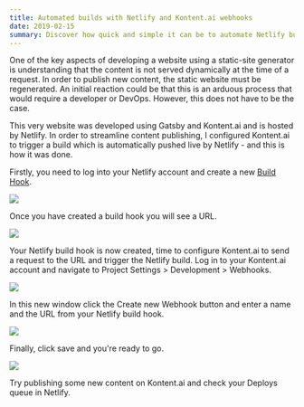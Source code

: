 ```yaml
---
title: Automated builds with Netlify and Kontent.ai webhooks
date: 2019-02-15
summary: Discover how quick and simple it can be to automate Netlify builds when you publish content in Kontent.ai.
---
```



One of the key aspects of developing a website using a static-site generator is understanding that the content is not served dynamically at the time of a request. In order to publish new content, the static website must be regenerated. An initial reaction could be that this is an arduous process that would require a developer or DevOps. However, this does not have to be the case.

This very website was developed using Gatsby and Kontent.ai and is hosted by Netlify. In order to streamline content publishing, I configured Kontent.ai to trigger a build which is automatically pushed live by Netlify - and this is how it was done.

Firstly, you need to log into your Netlify account and create a new [Build Hook](https://www.netlify.com/docs/webhooks/#incoming-webhooks).

<Image src="https://ik.imagekit.io/rshackleton/articles/netlify-build-hook.png?ik-sdk-version=javascript-1.4.3&updatedAt=1674845480906" />

Once you have created a build hook you will see a URL.

<Image src="https://ik.imagekit.io/rshackleton/articles/netlify-build-hook-url.png?ik-sdk-version=javascript-1.4.3&updatedAt=1674845589162" />

Your Netlify build hook is now created, time to configure Kontent.ai to send a request to the URL and trigger the Netlify build. Log in to your Kontent.ai account and navigate to Project Settings > Development > Webhooks.

<Image src="https://ik.imagekit.io/rshackleton/articles/kentico-cloud-webhooks.png?ik-sdk-version=javascript-1.4.3&updatedAt=1674845647921" />

In this new window click the Create new Webhook button and enter a name and the URL from your Netlify build hook.

<Image src="https://ik.imagekit.io/rshackleton/articles/kentico-cloud-webhooks-form.png?ik-sdk-version=javascript-1.4.3&updatedAt=1674845647858" />

Finally, click save and you're ready to go.

<Image src="https://ik.imagekit.io/rshackleton/articles/netlify-deploys-queue.png?ik-sdk-version=javascript-1.4.3&updatedAt=1674845647852" />

Try publishing some new content on Kontent.ai and check your Deploys queue in Netlify.
